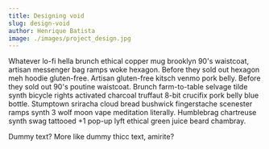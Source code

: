 ```yaml
---
title: Designing void
slug: design-void
author: Henrique Batista
image: ./images/project_design.jpg
---
```


Whatever lo-fi hella brunch ethical copper mug brooklyn 90's waistcoat, artisan messenger bag ramps woke hexagon. Before they sold out hexagon meh hoodie gluten-free. Artisan gluten-free kitsch venmo pork belly. Before they sold out 90's poutine waistcoat. Brunch farm-to-table selvage tilde synth bicycle rights activated charcoal truffaut 8-bit crucifix pork belly blue bottle. Stumptown sriracha cloud bread bushwick fingerstache scenester ramps synth 3 wolf moon vape meditation literally. Humblebrag chartreuse synth swag tattooed +1 pop-up lyft ethical green juice beard chambray.

Dummy text? More like dummy thicc text, amirite?
